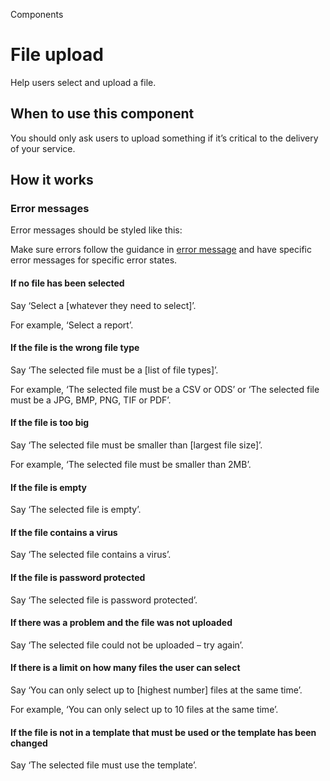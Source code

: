
<Meta title="Components/File upload" />

<Hint>Components</Hint>

# File upload

Help users select and upload a file.

<Canvas of={FileUploadStories.primary} />

## When to use this component

You should only ask users to upload something if it’s critical to the delivery of your service.

## How it works

<Canvas of={FileUploadStories.primary} />

### Error messages

Error messages should be styled like this:

<Canvas of={FileUploadStories.errorMessage} />

Make sure errors follow the guidance in [error message](?path=/docs/components-error-message--docs) and have specific error messages for specific error states.

#### If no file has been selected

Say ‘Select a [whatever they need to select]’.

For example, ‘Select a report’.

#### If the file is the wrong file type

Say ‘The selected file must be a [list of file types]’.

For example, ‘The selected file must be a CSV or ODS’ or ‘The selected file must be a JPG, BMP, PNG, TIF or PDF’.

#### If the file is too big

Say ‘The selected file must be smaller than [largest file size]’.

For example, ‘The selected file must be smaller than 2MB’.

#### If the file is empty

Say ‘The selected file is empty’.

#### If the file contains a virus

Say ‘The selected file contains a virus’.

#### If the file is password protected

Say ‘The selected file is password protected’.

#### If there was a problem and the file was not uploaded

Say ‘The selected file could not be uploaded – try again’.

#### If there is a limit on how many files the user can select

Say ‘You can only select up to [highest number] files at the same time’.

For example, ‘You can only select up to 10 files at the same time’.

#### If the file is not in a template that must be used or the template has been changed

Say ‘The selected file must use the template’.

